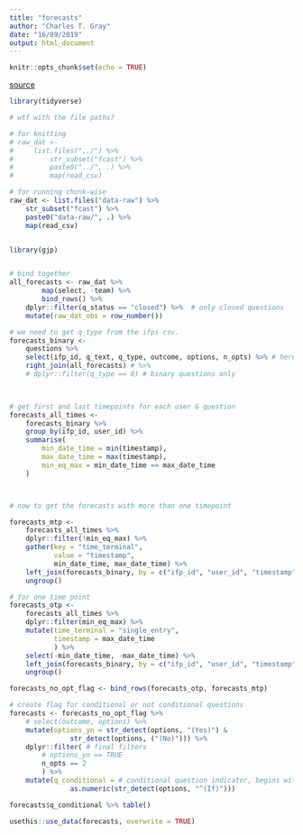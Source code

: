 ```yaml
---
title: "forecasts"
author: "Charles T. Gray"
date: "16/09/2019"
output: html_document
---
```


```r
knitr::opts_chunk$set(echo = TRUE)
```

[source](https://dataverse.harvard.edu/dataset.xhtml?persistentId=doi:10.7910/DVN/BPCDH5)

```r
library(tidyverse)

# wtf with the file paths?

# for knitting
# raw_dat <-
#     list.files("../") %>%
#         str_subset("fcast") %>%
#         paste0("../", .) %>%
#         map(read_csv)

# for running chunk-wise
raw_dat <- list.files("data-raw") %>%
    str_subset("fcast") %>%
    paste0("data-raw/", .) %>%
    map(read_csv)



```

```r
library(gjp)


# bind together
all_forecasts <- raw_dat %>% 
        map(select, -team) %>% 
        bind_rows() %>% 
    dplyr::filter(q_status == "closed") %>%  # only closed questions
    mutate(raw_dat_obs = row_number())


```

```r

# we need to get q_type from the ifps csv.
forecasts_binary <- 
    questions %>% 
    select(ifp_id, q_text, q_type, outcome, options, n_opts) %>% # here's where we can add stuff from ifps.csv
    right_join(all_forecasts) # %>% 
    # dplyr::filter(q_type == 0) # binary questions only

    


```


```r

# get first and last timepoints for each user & question
forecasts_all_times <- 
    forecasts_binary %>% 
    group_by(ifp_id, user_id) %>% 
    summarise(
        min_date_time = min(timestamp),
        max_date_time = max(timestamp),
        min_eq_max = min_date_time == max_date_time
    )




```


```r
 
# now to get the forecasts with more than one timepoint

forecasts_mtp <- 
    forecasts_all_times %>% 
    dplyr::filter(!min_eq_max) %>% 
    gather(key = "time_terminal",
           value = "timestamp",
           min_date_time, max_date_time) %>% 
    left_join(forecasts_binary, by = c("ifp_id", "user_id", "timestamp")) %>% 
    ungroup() 

# for one time point
forecasts_otp <-
    forecasts_all_times %>% 
    dplyr::filter(min_eq_max) %>% 
    mutate(time_terminal = "single_entry",
           timestamp = max_date_time
           ) %>% 
    select(-min_date_time, -max_date_time) %>% 
    left_join(forecasts_binary, by = c("ifp_id", "user_id", "timestamp")) %>% 
    ungroup()

forecasts_no_opt_flag <- bind_rows(forecasts_otp, forecasts_mtp)

```

```r
# create flag for conditional or not conditional questions 
forecasts <- forecasts_no_opt_flag %>%
    # select(outcome, options) %>% 
    mutate(options_yn = str_detect(options, "(Yes)") &
               str_detect(options, ("(No)"))) %>% 
    dplyr::filter( # final filters
        # options_yn == TRUE
        n_opts == 2
        ) %>% 
    mutate(q_conditional = # conditional question indicator, begins with if
               as.numeric(str_detect(options, "^(If)")))  

forecasts$q_conditional %>% table()

```




```r
usethis::use_data(forecasts, overwrite = TRUE)

```

